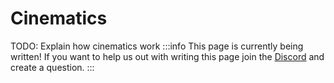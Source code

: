# Cinematics
TODO: Explain how cinematics work
:::info
This page is currently being written! If you want to help us out with writing this page join the [Discord](https://discord.gg/HtbKyuDDBw) and create a question.
:::
